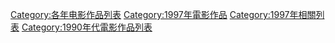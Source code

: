 {{Categories by country|nocat}}

[[Category:各年电影作品列表|Category:各年电影作品列表]]
[[Category:1997年電影作品|Category:1997年電影作品]]
[[Category:1997年相關列表|Category:1997年相關列表]]
[[Category:1990年代電影作品列表|Category:1990年代電影作品列表]]